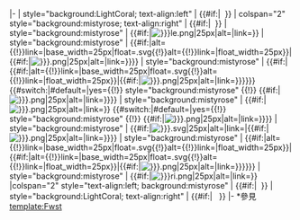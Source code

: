 <includeonly>|-
| style="background:LightCoral; text-align:left" | {{#if:{{{6|}}}|<span style="visibility:hidden">&nbsp;</span>{{Taiwan Highway IC|{{{5|}}}|{{{6|}}}|{{PAGENAME}}}}<span style="visibility:hidden">&nbsp;</span>}}
| colspan="2" style="background:mistyrose; text-align:right" | {{#if:{{{1|}}}|<span style="visibility:hidden">&nbsp;</span>{{{1|}}}<span style="visibility:hidden">&nbsp;</span>}}
| style="background:mistyrose" | {{#if:{{{2|}}}|[[File:Freeway{{{2|}}}le.png|25px|alt=|link=]]}}
| style="background:mistyrose" | {{#if:{{{3|}}}|{{Superimpose|base=Freeway{{{2|}}}.png{{!}}alt={{!}}link=|base_width=25px|float={{{3|}}}.svg{{!}}alt={{!}}link=|float_width=25px}}|{{#if:{{{2|}}}|[[File:Freeway{{{2|}}}.png|25px|alt=|link=]]}}}}
| style="background:mistyrose" | {{#if:{{{2|}}}|{{#if:{{{iconl2|}}}|{{Superimpose|base=Freeway{{{2|}}}.png{{!}}alt={{!}}link=|base_width=25px|float={{{iconl2|}}}.svg{{!}}alt={{!}}link=|float_width=25px}}|{{#if:{{{2|}}}|[[File:Freeway{{{2|}}}.png|25px|alt=|link=]]}}}}}}
{{#switch:{{{long}}}|#default=|yes={{!}} style="background:mistyrose" {{!}} {{#if:{{{2|}}}|[[File:Freeway{{{2|}}}.png|25px|alt=|link=]]}}}}
| style="background:mistyrose" | {{#if:{{{4|}}}|[[File:FreewayIC{{{4|}}}.png|25px|alt=|link=]]}}
{{#switch:{{{long}}}|#default=|yes={{!}} style="background:mistyrose" {{!}} {{#if:{{{7|}}}|[[File:Freeway{{{7|}}}.png|25px|alt=|link=]]}}}}
| style="background:mistyrose" | {{#if:{{{iconr2|}}}|[[File:{{{8|}}}.svg|25px|alt=|link=]]|{{#if:{{{7|}}}|[[File:Freeway{{{7|}}}.png|25px|alt=|link=]]}}}}
| style="background:mistyrose" | {{#if:{{{iconr2|}}}|{{Superimpose|base=Freeway{{{7|}}}.png{{!}}alt={{!}}link=|base_width=25px|float={{{iconr2|}}}.svg{{!}}alt={{!}}link=|float_width=25px}}|{{#if:{{{8|}}}|{{Superimpose|base=Freeway{{{7|}}}.png{{!}}alt={{!}}link=|base_width=25px|float={{{8|}}}.svg{{!}}alt={{!}}link=|float_width=25px}}|{{#if:{{{7|}}}|[[File:Freeway{{{7|}}}.png|25px|alt=|link=]]}}}}}}
| style="background:mistyrose" | {{#if:{{{7|}}}|[[File:Freeway{{{7|}}}ri.png|25px|alt=|link=]]}}
|colspan="2" style="text-align:left; background:mistyrose" | {{#if:{{{9|}}}|<span style="visibility:hidden">&nbsp;</span>{{{9|}}}<span style="visibility:hidden">&nbsp;</span>}}
| style="background:LightCoral; text-align:right" | {{#if:{{{11|}}}| <span style="visibility:hidden">&nbsp;</span>{{Taiwan Highway IC|{{{10|}}}|{{{11|}}}|{{PAGENAME}}}}<span style="visibility:hidden">&nbsp;</span>}}
|-</includeonly>
<noinclude>*參見[[template:Fwst]]</noinclude>